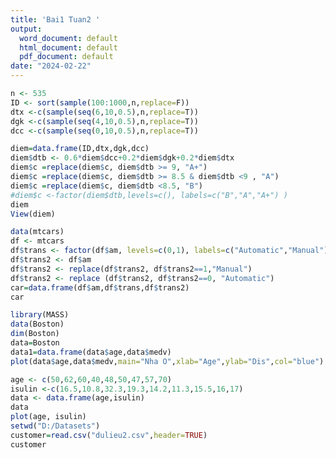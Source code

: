 ---
title: 'Bai1 Tuan2 '
output:
  word_document: default
  html_document: default
  pdf_document: default
date: "2024-02-22"
---
```{r}
n <- 535
ID <- sort(sample(100:1000,n,replace=F))
dtx <-c(sample(seq(6,10,0.5),n,replace=T))
dgk <-c(sample(seq(4,10,0.5),n,replace=T))
dcc <-c(sample(seq(0,10,0.5),n,replace=T))

diem=data.frame(ID,dtx,dgk,dcc)
diem$dtb <- 0.6*diem$dcc+0.2*diem$dgk+0.2*diem$dtx
diem$c =replace(diem$c, diem$dtb >= 9, "A+")
diem$c =replace(diem$c, diem$dtb >= 8.5 & diem$dtb <9 , "A")
diem$c =replace(diem$c, diem$dtb <8.5, "B")
#diem$c <-factor(diem$dtb,levels=c(), labels=c("B","A","A+") )
diem
View(diem)
```
```{r}
data(mtcars)
df <- mtcars
df$trans <- factor(df$am, levels=c(0,1), labels=c("Automatic","Manual"))
df$trans2 <- df$am
df$trans2 <- replace(df$trans2, df$trans2==1,"Manual")
df$trans2 <- replace (df$trans2, df$trans2==0, "Automatic")
car=data.frame(df$am,df$trans,df$trans2)
car

```
```{r}
library(MASS)
data(Boston)
dim(Boston)
data=Boston
data1=data.frame(data$age,data$medv)
plot(data$age,data$medv,main="Nha O",xlab="Age",ylab="Dis",col="blue")
```
```{r}
age <- c(50,62,60,40,48,50,47,57,70)
isulin <-c(16.5,10.8,32.3,19.3,14.2,11.3,15.5,16,17)
data <- data.frame(age,isulin)
data
plot(age, isulin)
setwd("D:/Datasets")
customer=read.csv("dulieu2.csv",header=TRUE)
customer
```